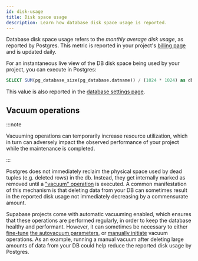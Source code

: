 ```yaml
---
id: disk-usage
title: Disk space usage
description: Learn how database disk space usage is reported.
---
```



Database disk space usage refers to the _monthly average disk usage_, as reported by Postgres. This metric is reported in your project's [billing page](https://app.supabase.com/project/_/settings/billing) and is updated daily.

For an instantaneous live view of the DB disk space being used by your project, you can execute in Postgres:

```sql
SELECT SUM(pg_database_size(pg_database.datname)) / (1024 * 1024) as db_size_mb FROM pg_database;
```

This value is also reported in the [database settings page](https://app.supabase.com/project/_/settings/database).

## Vacuum operations

:::note

Vacuuming operations can temporarily increase resource utilization, which in turn can adversely impact the observed performance of your project while the maintenance is completed.

:::

Postgres does not immediately reclaim the physical space used by dead tuples (e.g. deleted rows) in the db. Instead, they get internally marked as removed until a ["vacuum" operation](https://www.postgresql.org/docs/current/routine-vacuuming.html) is executed. A common manifestation of this mechanism is that deleting data from your DB can sometimes result in the reported disk usage not immediately decreasing by a commensurate amount.

Supabase projects come with automatic vacuuming enabled, which ensures that these operations are performed regularly, in order to keep the database healthy and performant. However, it can sometimes be necessary to either [fine-tune](https://www.percona.com/blog/2018/08/10/tuning-autovacuum-in-postgresql-and-autovacuum-internals/) [the autovacuum parameters](https://www.enterprisedb.com/blog/postgresql-vacuum-and-analyze-best-practice-tips), or [manually initiate](https://www.postgresql.org/docs/current/sql-vacuum.html) vacuum operations. As an example, running a manual vacuum after deleting large amounts of data from your DB could help reduce the reported disk usage by Postgres.

